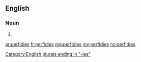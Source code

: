 ==English==

===Noun===
{{head|en|plural}}

# {{plural of|perfidy|lang=en|nocat=1}}

[[Category:English plurals ending in "-ies"]]

[[ar:perfidies]]
[[fr:perfidies]]
[[mg:perfidies]]
[[my:perfidies]]
[[no:perfidies]]